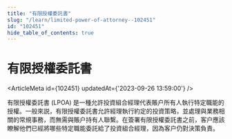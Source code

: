 ```yaml
---
title: "有限授權委託書"
slug: "/learn/limited-power-of-attorney--102451"
id: "102451"
hide_table_of_contents: true
---
```



# 有限授權委託書

<ArticleMeta id={102451} updatedAt={'2023-09-26 13:59:00'} />
<div className='border-solid border-b border-t-0 my-4 border-[var(--ifm-color-gray-300)]' />

有限授權委託書 (LPOA) 是一種允許投資組合經理代表賬户所有人執行特定職能的授權。一般來説，有限授權委託書允許經理執行約定的投資策略，並處理與業務相關的常規事務，而無需與賬户持有人聯繫。在簽署有限授權委託書之前，客户應該瞭解他們已經將哪些特定職能委託給了投資組合經理，因為客户仍對決策負責。
